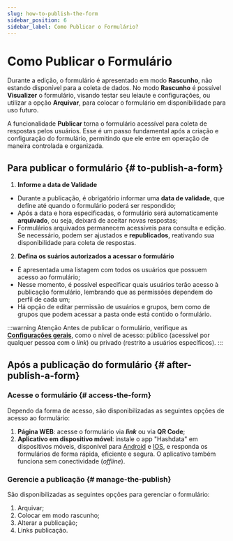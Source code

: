 ```yaml
---
slug: how-to-publish-the-form
sidebar_position: 6
sidebar_label: Como Publicar o Formulário?
---
```


# Como Publicar o Formulário

Durante a edição, o formulário é apresentado em modo **Rascunho**, não estando disponível para a coleta de dados. No modo **Rascunho**
é possível **Visualizer** o formulário, visando testar seu leiaute e configurações, ou utilizar a opção **Arquivar**, para
colocar o formulário em disponibilidade para uso futuro.

A funcionalidade  **Publicar** torna o formulário acessível para coleta de respostas pelos usuários.
Esse é um passo fundamental após a criação e configuração do formulário, permitindo que ele entre em operação de maneira controlada e organizada.

## Para publicar o formulário {# to-publish-a-form}
1. **Informe a data de Validade**
- Durante a publicação, é obrigatório informar uma **data de validade**, que define até quando o formulário poderá ser respondido;
- Após a data e hora especificadas, o formulário será automaticamente **arquivado**, ou seja, deixará de aceitar novas respostas;
- Formulários arquivados permanecem acessíveis para consulta e edição. Se necessário, podem ser ajustados e **republicados**,
reativando sua disponibilidade para coleta de respostas.

2. **Defina os suários autorizados a acessar o formulário**
- É apresentada uma listagem com todos os usuários que possuem acesso ao formulário;
- Nesse momento, é possível especificar quais usuários terão acesso à publicação formulário, lembrando que as permissões
dependem do perfil de cada um;
- Há opção de editar permissão de usuários e grupos, bem como de grupos que podem acessar a pasta onde está contido o
formulário.

:::warning Atenção
Antes de publicar o formulário, verifique as [**Configurações gerais**](general-form-settings), como o nível de acesso: público (acessível por
qualquer pessoa com o *link*) ou privado (restrito a usuários específicos).
:::

## Após a publicação do formulário {# after-publish-a-form}

### Acesse o formulário {# access-the-form}
Dependo da forma de acesso, são disponibilizadas as seguintes opções de acesso ao formulário:
1. **Página WEB**: acesse o formulário via ***link*** ou via **QR Code**;
2. **Aplicativo em dispositivo móvel**: instale o app "Hashdata" em dispositivos móveis, disponível para [Android](https://play.google.com/store/apps/details?id=br.com.hashdata.mobileapp) e
[IOS](https://itunes.apple.com/br/app/hashdata/id1379827155?ls=1&mt=8), e responda os formulários de forma rápida, eficiente e segura. O aplicativo também funciona sem conectividade (*offline*).

### Gerencie a publicação {# manage-the-publish}
São disponibilizadas as seguintes opções para gerenciar o formulário:
1. Arquivar;
2. Colocar em modo rascunho;
3. Alterar a publicação;
4. Links publicação.
